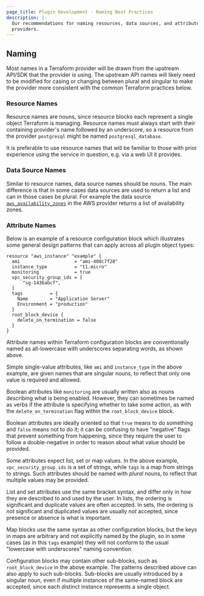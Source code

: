 ```yaml
---
page_title: Plugin Development - Naming Best Practices
description: |-
  Our recommendations for naming resources, data sources, and attributes in
  providers.
---
```


## Naming

Most names in a Terraform provider will be drawn from the upstream API/SDK that
the provider is using. The upstream API names will likely need to be
modified for casing or changing between plural and singular to make
the provider more consistent with the common Terraform practices below.

### Resource Names

Resource names are nouns, since resource blocks each represent a single
object Terraform is managing. Resource names must always start with their
containing provider's name followed by an underscore, so a resource from
the provider `postgresql` might be named `postgresql_database`.

It is preferable to use resource names that will be familiar to those with
prior experience using the service in question, e.g. via a web UI it provides.

### Data Source Names

Similar to resource names, data source names should be nouns. The main difference
is that in some cases data sources are used to return a list and can in
those cases be plural. For example the data source
[`aws_availability_zones`](https://registry.terraform.io/providers/hashicorp/aws/latest/docs/data-sources/availability_zones)
in the AWS provider returns a list of availability zones.

### Attribute Names

Below is an example of a resource configuration block which illustrates some
general design patterns that can apply across all plugin object types:

```hcl
resource "aws_instance" "example" {
  ami                    = "ami-408c7f28"
  instance_type          = "t1.micro"
  monitoring             = true
  vpc_security_group_ids = [
      "sg-1436abcf",
  ]
  tags          = {
    Name        = "Application Server"
    Environment = "production"
  }
  root_block_device {
    delete_on_termination = false
  }
}
```

Attribute names within Terraform configuration blocks are conventionally named
as all-lowercase with underscores separating words, as shown above.

Simple single-value attributes, like `ami` and `instance_type` in the above
example, are given names that are singular nouns, to reflect that only one
value is required and allowed.

Boolean attributes like `monitoring` are usually written also as nouns
describing what is being enabled. However, they can sometimes be named as
verbs if the attribute is specifying whether to take some action, as with the
`delete_on_termination` flag within the `root_block_device` block.

Boolean attributes are ideally oriented so that `true` means to do something
and `false` means not to do it; it can be confusing to have "negative" flags
that prevent something from happening, since they require the user to follow
a double-negative in order to reason about what value should be provided.

Some attributes expect list, set or map values. In the above example,
`vpc_security_group_ids` is a set of strings, while `tags` is a map
from strings to strings. Such attributes should be named with _plural_ nouns,
to reflect that multiple values may be provided.

List and set attributes use the same bracket syntax, and differ only in how
they are described to and used by the user. In lists, the ordering is
significant and duplicate values are often accepted. In sets, the ordering is
_not_ significant and duplicated values are usually _not_ accepted, since
presence or absence is what is important.

Map blocks use the same syntax as other configuration blocks, but the keys in
maps are arbitrary and not explicitly named by the plugin, so in some cases
(as in this `tags` example) they will not conform to the usual "lowercase with
underscores" naming convention.

Configuration blocks may contain other sub-blocks, such as `root_block_device`
in the above example. The patterns described above can also apply to such
sub-blocks. Sub-blocks are usually introduced by a singular noun, even if
multiple instances of the same-named block are accepted, since each distinct
instance represents a single object.
